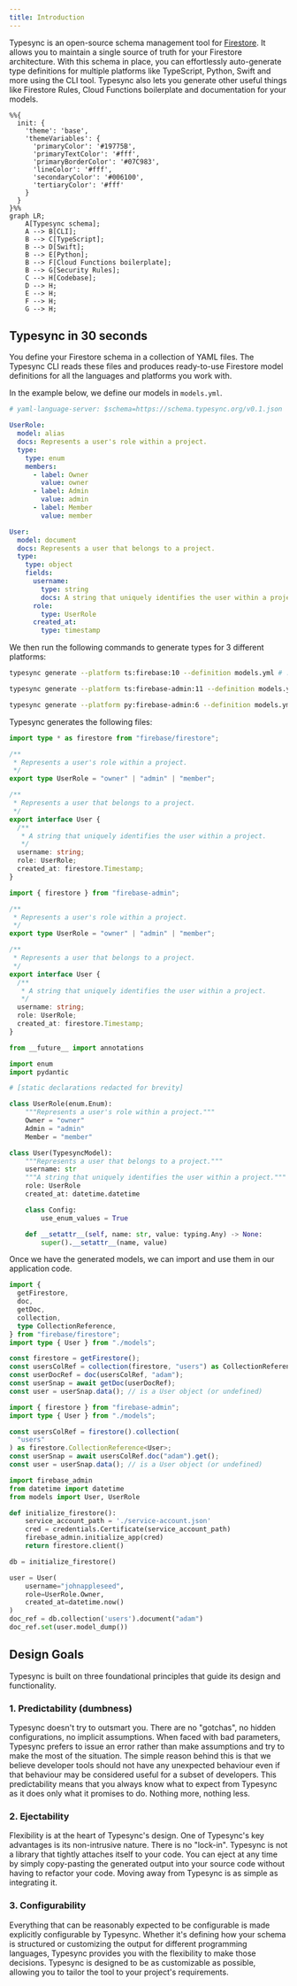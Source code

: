 ```yaml
---
title: Introduction
---
```


Typesync is an open-source schema management tool for [Firestore](https://cloud.google.com/firestore). It allows you to maintain a single source of truth for your Firestore architecture. With this schema in place, you can effortlessly auto-generate type definitions for multiple platforms like TypeScript, Python, Swift and more using the CLI tool. Typesync also lets you generate other useful things like Firestore Rules, Cloud Functions boilerplate and documentation for your models.

```mermaid
%%{
  init: {
    'theme': 'base',
    'themeVariables': {
      'primaryColor': '#19775B',
      'primaryTextColor': '#fff',
      'primaryBorderColor': '#07C983',
      'lineColor': '#fff',
      'secondaryColor': '#006100',
      'tertiaryColor': '#fff'
    }
  }
}%%
graph LR;
    A[Typesync schema];
    A --> B[CLI];
    B --> C[TypeScript];
    B --> D[Swift];
    B --> E[Python];
    B --> F[Cloud Functions boilerplate];
    B --> G[Security Rules];
    C --> H[Codebase];
    D --> H;
    E --> H;
    F --> H;
    G --> H;
```

## Typesync in 30 seconds

You define your Firestore schema in a collection of YAML files. The Typesync CLI reads these files and produces ready-to-use Firestore model definitions for all the languages and platforms you work with.

In the example below, we define our models in `models.yml`.

```yaml models.yml
# yaml-language-server: $schema=https://schema.typesync.org/v0.1.json

UserRole:
  model: alias
  docs: Represents a user's role within a project.
  type:
    type: enum
    members:
      - label: Owner
        value: owner
      - label: Admin
        value: admin
      - label: Member
        value: member

User:
  model: document
  docs: Represents a user that belongs to a project.
  type:
    type: object
    fields:
      username:
        type: string
        docs: A string that uniquely identifies the user within a project.
      role:
        type: UserRole
      created_at:
        type: timestamp
```

We then run the following commands to generate types for 3 different platforms:

<CodeGroup>

```bash TS (frontend)
typesync generate --platform ts:firebase:10 --definition models.yml # ... other options
```

```bash TS (backend)
typesync generate --platform ts:firebase-admin:11 --definition models.yml # ... other options
```

```bash Python
typesync generate --platform py:firebase-admin:6 --definition models.yml # ... other options
```

</CodeGroup>

Typesync generates the following files:

<CodeGroup>

```ts models.ts (frontend)
import type * as firestore from "firebase/firestore";

/**
 * Represents a user's role within a project.
 */
export type UserRole = "owner" | "admin" | "member";

/**
 * Represents a user that belongs to a project.
 */
export interface User {
  /**
   * A string that uniquely identifies the user within a project.
   */
  username: string;
  role: UserRole;
  created_at: firestore.Timestamp;
}
```

```ts models.ts (backend)
import { firestore } from "firebase-admin";

/**
 * Represents a user's role within a project.
 */
export type UserRole = "owner" | "admin" | "member";

/**
 * Represents a user that belongs to a project.
 */
export interface User {
  /**
   * A string that uniquely identifies the user within a project.
   */
  username: string;
  role: UserRole;
  created_at: firestore.Timestamp;
}
```

```python models.py
from __future__ import annotations

import enum
import pydantic

# [static declarations redacted for brevity]

class UserRole(enum.Enum):
    """Represents a user's role within a project."""
    Owner = "owner"
    Admin = "admin"
    Member = "member"

class User(TypesyncModel):
    """Represents a user that belongs to a project."""
    username: str
    """A string that uniquely identifies the user within a project."""
    role: UserRole
    created_at: datetime.datetime

    class Config:
        use_enum_values = True

    def __setattr__(self, name: str, value: typing.Any) -> None:
        super().__setattr__(name, value)
```

</CodeGroup>

Once we have the generated models, we can import and use them in our application code.

<CodeGroup>

```ts app.ts (frontend)
import {
  getFirestore,
  doc,
  getDoc,
  collection,
  type CollectionReference,
} from "firebase/firestore";
import type { User } from "./models";

const firestore = getFirestore();
const usersColRef = collection(firestore, "users") as CollectionReference<User>;
const userDocRef = doc(usersColRef, "adam");
const userSnap = await getDoc(userDocRef);
const user = userSnap.data(); // is a User object (or undefined)
```

```ts app.ts (backend)
import { firestore } from "firebase-admin";
import type { User } from "./models";

const usersColRef = firestore().collection(
  "users"
) as firestore.CollectionReference<User>;
const userSnap = await usersColRef.doc("adam").get();
const user = userSnap.data(); // is a User object (or undefined)
```

```python app.py
import firebase_admin
from datetime import datetime
from models import User, UserRole

def initialize_firestore():
    service_account_path = './service-account.json'
    cred = credentials.Certificate(service_account_path)
    firebase_admin.initialize_app(cred)
    return firestore.client()

db = initialize_firestore()

user = User(
    username="johnappleseed",
    role=UserRole.Owner,
    created_at=datetime.now()
)
doc_ref = db.collection('users').document("adam")
doc_ref.set(user.model_dump())
```

</CodeGroup>

## Design Goals

Typesync is built on three foundational principles that guide its design and functionality.

### 1. Predictability (dumbness)

Typesync doesn't try to outsmart you. There are no "gotchas", no hidden configurations, no implicit assumptions. When faced with bad parameters, Typesync prefers to issue an error rather than make assumptions and try to make the most of the situation. The simple reason behind this is that we believe developer tools should not have any unexpected behaviour even if that behaviour may be considered useful for a subset of developers. This predictability means that you always know what to expect from Typesync as it does only what it promises to do. Nothing more, nothing less.

### 2. Ejectability

Flexibility is at the heart of Typesync's design. One of Typesync's key advantages is its non-intrusive nature. There is no "lock-in". Typesync is not a library that tightly attaches itself to your code. You can eject at any time by simply copy-pasting the generated output into your source code without having to refactor your code. Moving away from Typesync is as simple as integrating it.

### 3. Configurability

Everything that can be reasonably expected to be configurable is made explicitly configurable by Typesync. Whether it's defining how your schema is structured or customizing the output for different programming languages, Typesync provides you with the flexibility to make those decisions. Typesync is designed to be as customizable as possible, allowing you to tailor the tool to your project's requirements.
